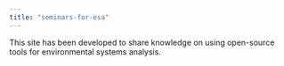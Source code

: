 ```yaml
---
title: "seminars-for-esa"
---
```


This site has been developed to share knowledge on using open-source tools for environmental systems analysis.
